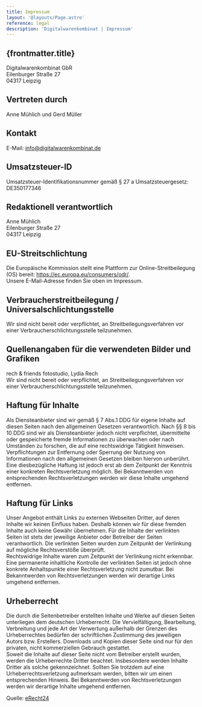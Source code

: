 ```yaml
---
title: Impressum
layout: '@layouts/Page.astro'
reference: legal
description: 'Digitalwarenkombinat | Impressum'
---
```


<article >
  <h1>{frontmatter.title}</h1>

  <div class='prose dark:prose-invert'>

Digitalwarenkombinat GbR<br/>
Eilenburger Straße 27<br/>
04317 Leipzig

## Vertreten durch

Anne Mühlich und Gerd Müller

## Kontakt

E-Mail: info@digitalwarenkombinat.de

## Umsatzsteuer-ID

Umsatzsteuer-Identifikationsnummer gemäß § 27 a Umsatzsteuergesetz:<br/>
DE350177346

## Redaktionell verantwortlich

Anne Mühlich<br/>
Eilenburger Straße 27<br/>
04317 Leipzig

## EU-Streitschlichtung

Die Europ&auml;ische Kommission stellt eine Plattform zur Online-Streitbeilegung (OS) bereit: <a href="https://ec.europa.eu/consumers/odr/" target="_blank" rel="noopener noreferrer">https://ec.europa.eu/consumers/odr/</a>.<br/>
Unsere E-Mail-Adresse finden Sie oben im Impressum.

## Verbraucherstreitbeilegung / Universalschlichtungsstelle

Wir sind nicht bereit oder verpflichtet, an Streitbeilegungsverfahren vor einer Verbraucherschlichtungsstelle teilzunehmen.

## Quellenangaben für die verwendeten Bilder und Grafiken

rech & friends fotostudio, Lydia Rech<br/>
Wir sind nicht bereit oder verpflichtet, an Streitbeilegungsverfahren vor einer Verbraucherschlichtungsstelle teilzunehmen.

## Haftung für Inhalte

Als Diensteanbieter sind wir gemäß § 7 Abs.1 DDG für eigene Inhalte auf diesen Seiten nach den allgemeinen Gesetzen verantwortlich. Nach §§ 8 bis 10 DDG sind wir als Diensteanbieter jedoch nicht verpflichtet, übermittelte oder gespeicherte fremde Informationen zu überwachen oder nach Umständen zu forschen, die auf eine rechtswidrige Tätigkeit hinweisen.<br/>
Verpflichtungen zur Entfernung oder Sperrung der Nutzung von Informationen nach den allgemeinen Gesetzen bleiben hiervon unberührt. Eine diesbezügliche Haftung ist jedoch erst ab dem Zeitpunkt der Kenntnis einer konkreten Rechtsverletzung möglich. Bei Bekanntwerden von entsprechenden Rechtsverletzungen werden wir diese Inhalte umgehend entfernen.

## Haftung für Links

Unser Angebot enthält Links zu externen Webseiten Dritter, auf deren Inhalte wir keinen Einfluss haben. Deshalb können wir für diese fremden Inhalte auch keine Gewähr übernehmen. Für die Inhalte der verlinkten Seiten ist stets der jeweilige Anbieter oder Betreiber der Seiten verantwortlich. Die verlinkten Seiten wurden zum Zeitpunkt der Verlinkung auf mögliche Rechtsverstöße überprüft.<br/>
Rechtswidrige Inhalte waren zum Zeitpunkt der Verlinkung nicht erkennbar.<br/>
Eine permanente inhaltliche Kontrolle der verlinkten Seiten ist jedoch ohne konkrete Anhaltspunkte einer Rechtsverletzung nicht zumutbar. Bei Bekanntwerden von Rechtsverletzungen werden wir derartige Links umgehend entfernen.

## Urheberrecht

Die durch die Seitenbetreiber erstellten Inhalte und Werke auf diesen Seiten unterliegen dem deutschen Urheberrecht. Die Vervielfältigung, Bearbeitung, Verbreitung und jede Art der Verwertung außerhalb der Grenzen des Urheberrechtes bedürfen der schriftlichen Zustimmung des jeweiligen Autors bzw. Erstellers. Downloads und Kopien dieser Seite sind nur für den privaten, nicht kommerziellen Gebrauch gestattet.<br/>
Soweit die Inhalte auf dieser Seite nicht vom Betreiber erstellt wurden, werden die Urheberrechte Dritter beachtet. Insbesondere werden Inhalte Dritter als solche gekennzeichnet. Sollten Sie trotzdem auf eine Urheberrechtsverletzung aufmerksam werden, bitten wir um einen entsprechenden Hinweis. Bei Bekanntwerden von Rechtsverletzungen werden wir derartige Inhalte umgehend entfernen.

Quelle: <a href="https://www.e-recht24.de">eRecht24</a>

  </div>
</article>
